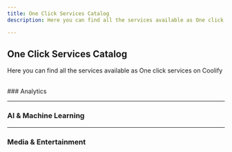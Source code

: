 ```yaml
---
title: One Click Services Catalog
description: Here you can find all the services available as One click services on Coolify

---
```



## One Click Services Catalog
Here you can find all the services available as One click services on Coolify

<Searchz />

<br />
### Analytics
<ImageCardGroup>
  <ImageCard
    title="Umami"
    description="A lightweight, open-source web analytics tool that prioritizes user privacy by not using cookies."
    href="service"
    imageSrc="/images/0.png"
    eventName="NPM card"
  />
  <ImageCard
    title="Plausible"
    description="A lightweight, open-source web analytics tool that prioritizes user privacy by not using cookies."
    href="/package-managers/javascript/pnpm"
    imageSrc="/images/2.png"
    eventName="PNPM card"
  />
  <ImageCard
    title="AnythingLLM"
    description="A easiest to use, all-in-one AI application that can do RAG, AI Agents, and much more."
    href="/package-managers/javascript/npm"
    imageSrc="/images/1.png"
    eventName="NPM card"
  />
</ImageCardGroup>


---

### AI & Machine Learning
<ImageCardGroup>
  <ImageCard
    title="AnythingLLM"
    description="A easiest to use, all-in-one AI application that can do RAG, AI Agents, and much more."
    href="/package-managers/javascript/npm"
    imageSrc="/images/1.png"
    eventName="NPM card"
  />
  <ImageCard
    title="Plausible"
    description="A lightweight, open-source web analytics tool that prioritizes user privacy by not using cookies."
    href="/package-managers/javascript/pnpm"
    imageSrc="/images/2.png"
    eventName="PNPM card"
  />
  <ImageCard
    title="Nitropage"
    description="An extensible, drag and drop website builder based on SolidStart, completely free and open source."
    href="/images/deployment-tools/coolify/aws-s3-backup/header.webp"
    imageSrc="/images/3.png"
    eventName="YARN card"
  />
</ImageCardGroup>

---

### Media & Entertainment
<ImageCardGroup>
  <ImageCard
    title="AnythingLLM"
    description="A easiest to use, all-in-one AI application that can do RAG, AI Agents, and much more."
    imageSrc="/images/1.png"
    eventName="NPM card"
  />
  <ImageCard
    title="Plausible"
    description="A lightweight, open-source web analytics tool that prioritizes user privacy by not using cookies."
    imageSrc="/images/2.png"
    eventName="PNPM card"
  />
  <ImageCard
    title="Nitropage"
    description="An extensible, drag and drop website builder based on SolidStart, completely free and open source."
    imageSrc="/images/3.png"
    eventName="YARN card"
  />
</ImageCardGroup>